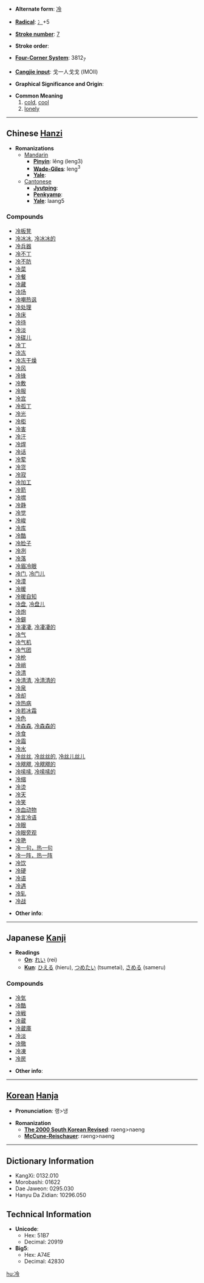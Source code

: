 * '''Alternate form''': [[冷]]

* '''[[Wiktionary:Chinese radical index| Radical]]''': [[Wiktionary:Chinese radical index 冫|冫]]+5

* '''[[Wiktionary:Chinese total strokes index|Stroke number]]''': [[Wiktionary:Chinese total strokes index 7|7]]

* '''Stroke order''': 

* '''[[Wiktionary:Chinese four corner index|Four-Corner System]]''': 3812<sub>7</sub>

* '''[[Wiktionary:Chinese Cangjie index|Cangjie input]]''': 戈一人戈戈 (IMOII)

* '''Graphical Significance and Origin''': 

* '''Common Meaning'''
*# [[cold]], [[cool]]
*# [[lonely]]

----

== Chinese [[Hanzi]] ==

* '''Romanizations'''
** [[Mandarin]]
*** '''[[Pinyin]]''': lěng (leng3)
*** '''[[Wade-Giles]]''': leng<sup>3</sup>
*** '''[[Yale]]''': 
**[[Cantonese]]
***'''[[Jyutping]]''':
***'''[[Penkyamp]]''': 
***'''[[Yale]]''': laang5

===Compounds===
*[[冷板凳]]
*[[冷冰冰]], [[冷冰冰的]]
*[[冷兵器]]
*[[冷不丁]]
*[[冷不防]]
*[[冷菜]]
*[[冷餐]]
*[[冷藏]]
*[[冷场]]
*[[冷嘲热讽]]
*[[冷处理]]
*[[冷床]]
*[[冷待]]
*[[冷淡]]
*[[冷碟儿]]
*[[冷丁]]
*[[冷冻]]
*[[冷冻干燥]]
*[[冷风]]
*[[冷锋]]
*[[冷敷]]
*[[冷服]]
*[[冷宫]]
*[[冷孤丁]]
*[[冷光]]
*[[冷柜]]
*[[冷害]]
*[[冷汗]]
*[[冷焊]]
*[[冷话]]
*[[冷荤]]
*[[冷货]]
*[[冷寂]]
*[[冷加工]]
*[[冷箭]]
*[[冷噤]]
*[[冷静]]
*[[冷觉]]
*[[冷峻]]
*[[冷库]]
*[[冷酷]]
*[[冷脸子]]
*[[冷冽]]
*[[冷落]]
*[[冷眉冷眼]]
*[[冷门]], [[冷门儿]]
*[[冷漠]]
*[[冷暖]]
*[[冷暖自知]]
*[[冷盘]], [[冷盘儿]]
*[[冷炮]]
*[[冷僻]]
*[[冷凄凄]], [[冷凄凄的]]
*[[冷气]]
*[[冷气机]]
*[[冷气团]]
*[[冷枪]]
*[[冷峭]]
*[[冷清]]
*[[冷清清]], [[冷清清的]]
*[[冷泉]]
*[[冷却]]
*[[冷热病]]
*[[冷若冰霜]]
*[[冷色]]
*[[冷森森]], [[冷森森的]]
*[[冷食]]
*[[冷霜]]
*[[冷水]]
*[[冷丝丝]], [[冷丝丝的]], [[冷丝儿丝儿]]
*[[冷飕飕]], [[冷飕飕的]]
*[[冷嗦嗦]], [[冷嗦嗦的]]
*[[冷缩]]
*[[冷烫]]
*[[冷天]]
*[[冷笑]]
*[[冷血动物]]
*[[冷言冷语]]
*[[冷眼]]
*[[冷眼旁观]]
*[[冷艳]]
*[[冷一句，热一句]]
*[[冷一阵，热一阵]]
*[[冷饮]]
*[[冷硬]]
*[[冷语]]
*[[冷遇]]
*[[冷轧]]
*[[冷战]]

* '''Other info''': 

----

== Japanese [[Kanji]] ==

* '''Readings'''
** '''[[On]]''': [[れい]] (rei)
** '''[[Kun]]''': [[ひえる]] (hieru), [[つめたい]] (tsumetai), [[さめる]] (sameru)

===Compounds===
*[[冷気]]
*[[冷酷]]
*[[冷戦]]
*[[冷蔵]]
*[[冷蔵庫]]
*[[冷淡]]
*[[冷徹]]
*[[冷凍]]
*[[冷房]]

* '''Other info''':  

----

== [[Korean]] [[Hanja]] ==

* '''Pronunciation''': 랭>냉

* '''Romanization'''
** '''[[The 2000 South Korean Revised Romanization|The 2000 South Korean Revised]]''': raeng>naeng
** '''[[McCune-Reischauer]]''': raeng>naeng

----

== Dictionary Information ==

* KangXi: 0132.010
* Morobashi: 01622
* Dae Jaweon: 0295.030
* Hanyu Da Zidian: 10296.050

== Technical Information ==

* '''Unicode''':
** Hex: 51B7
** Decimal: 20919
* '''Big5''':
** Hex: A74E
** Decimal: 42830

[[hu:冷]]